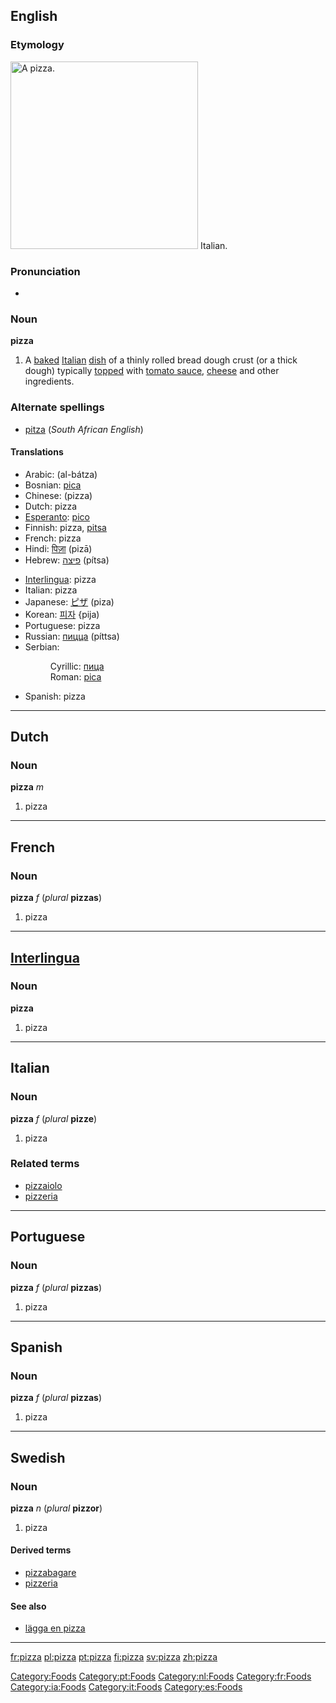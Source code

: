 ==English==
{{wikipedia}}
===Etymology===
[[Image:Supreme pizza.jpg|thumb|300px|right|A pizza.]]
Italian.

===Pronunciation===
*{{audio|en-us-pizza.ogg|Audio (US)}}

===Noun===
'''pizza'''

# A [[baked]] [[Italian]] [[dish]] of a thinly rolled bread dough crust (or a thick dough) typically [[top]]ped with [[tomato sauce]], [[cheese]] and other ingredients.


===Alternate spellings===
*[[pitza]] (''South African English'')

====Translations====
{{top}}
*Arabic: {{ARchar|[[البتزة|البَتْزَة]]}} (al-bátza) {{f}}
*Bosnian: [[pica]] {{f}}
*Chinese: (pizza)
*Dutch: pizza {{m}}
*[[Esperanto]]: [[pico]]
*Finnish: pizza, [[pitsa]]
*French: pizza {{f}}
*Hindi: [[पिज़ा]] (pizā) {{m}}
*Hebrew: [[פיצה]] (pítsa)
{{mid}}
*[[Interlingua]]: pizza
*Italian: pizza {{f}}
*Japanese: [[ピザ]] (piza)
*Korean: [[피자]] {pija)
*Portuguese: pizza {{f}}
*Russian: [[пицца]] (píttsa) {{f}}
*Serbian:
*:Cyrillic: [[пица]] {{f}}
*:Roman: [[pica]] {{f}}
*Spanish: pizza {{f}}
{{bottom}}

----

==Dutch==
===Noun===
'''pizza''' ''m''

#pizza

----
==French==
===Noun===
'''pizza''' ''f'' (''plural'' '''pizzas''')

#pizza

----

==[[Interlingua]]==
===Noun===
'''pizza'''

#pizza

----
==Italian==
===Noun===
'''pizza''' ''f'' (''plural'' '''pizze''')

#pizza

===Related terms===
*[[pizzaiolo]]
*[[pizzeria]]
----
==Portuguese==
===Noun===
'''pizza''' ''f'' (''plural'' '''pizzas''')

#pizza
----

==Spanish==
===Noun===
'''pizza''' ''f'' (''plural'' '''pizzas''')

#pizza

----
==Swedish==
===Noun===
'''pizza''' ''n'' (''plural'' '''pizzor''')

#pizza

====Derived terms====
*[[pizzabagare]]
*[[pizzeria]]

====See also====
*[[lägga en pizza]]
----


[[Category:Foods]]
[[Category:pt:Foods]]
[[Category:nl:Foods]]
[[Category:fr:Foods]]
[[Category:ia:Foods]]
[[Category:it:Foods]]
[[Category:es:Foods]]

[[fr:pizza]]
[[pl:pizza]]
[[pt:pizza]]
[[fi:pizza]]
[[sv:pizza]]
[[zh:pizza]]